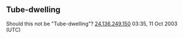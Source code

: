 <article id="338556" title=Talk:Tube-dwelling spider>
	<talkpage id="338556" title="Talk:Tube-dwelling spider">
{{WPSpiders|Start|High}}

==Tube-dwelling==
Should this not be &quot;Tube-dwelling&quot;? [[User:24.136.249.150|24.136.249.150]] 03:35, 11 Oct 2003 (UTC)
	</talkpage>
</article>